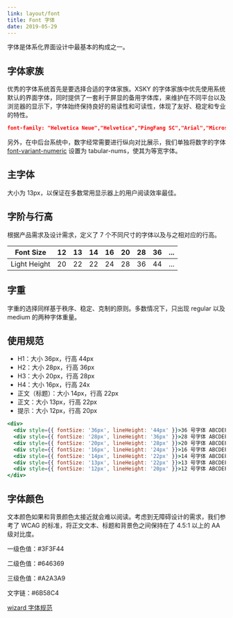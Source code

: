 ```yaml
---
link: layout/font
title: Font 字体
date: 2019-05-29
---
```


字体是体系化界面设计中最基本的构成之一。

## 字体家族

优秀的字体系统首先是要选择合适的字体家族。XSKY 的字体家族中优先使用系统默认的界面字体，同时提供了一套利于屏显的备用字体库，来维护在不同平台以及浏览器的显示下，字体始终保持良好的易读性和可读性，体现了友好、稳定和专业的特性。

```json isShow
font-family: "Helvetica Neue","Helvetica","PingFang SC","Arial","Microsoft YaHei";
```

另外，在中后台系统中，数字经常需要进行纵向对比展示，我们单独将数字的字体 [font-variant-numeric](https://www.fonts.com/content/learning/fontology/level-3/numbers/proportional-vs-tabular-figures) 设置为 tabular-nums，使其为等宽字体。

## 主字体

大小为 13px，以保证在多数常用显示器上的用户阅读效率最佳。

## 字阶与行高

根据产品需求及设计需求，定义了 7 个不同尺寸的字体以及与之相对应的行高。

| Font Size    | 12  | 13  | 14  | 16  | 20  | 28  | 36  | ... |
| ------------ | --- | --- | --- | --- | --- | --- | --- | --- |
| Light Height | 20  | 22  | 22  | 24  | 28  | 36  | 44  | ... |

## 字重

字重的选择同样基于秩序、稳定、克制的原则。多数情况下，只出现 regular 以及 medium 的两种字体重量。

## 使用规范

- H1：大小 36px，行高 44px
- H2：大小 28px，行高 36px
- H3：大小 20px，行高 28px
- H4：大小 16px，行高 24x
- 正文（标题）：大小 14px，行高 22px
- 正文：大小 13px，行高 22px
- 提示：大小 12px，行高 20px

```jsx
<div>
  <div style={{ fontSize: '36px', lineHeight: '44px' }}>36 号字体 ABCDEFG</div>
  <div style={{ fontSize: '28px', lineHeight: '36px' }}>28 号字体 ABCDEFG</div>
  <div style={{ fontSize: '20px', lineHeight: '28px' }}>20 号字体 ABCDEFG</div>
  <div style={{ fontSize: '16px', lineHeight: '24px' }}>16 号字体 ABCDEFG</div>
  <div style={{ fontSize: '14px', lineHeight: '22px' }}>14 号字体 ABCDEFG</div>
  <div style={{ fontSize: '13px', lineHeight: '22px' }}>13 号字体 ABCDEFG</div>
  <div style={{ fontSize: '12px', lineHeight: '20px' }}>12 号字体 ABCDEFG</div>
</div>
```

## 字体颜色

文本颜色如果和背景颜色太接近就会难以阅读。考虑到无障碍设计的需求，我们参考了 WCAG 的标准，将正文文本、标题和背景色之间保持在了 4.5:1 以上的 AA 级对比度。

一级色值：#3F3F44

二级色值：#646369

三级色值：#A2A3A9

文字链：#6B58C4

[wizard 字体规范](http://wiki.xsky.com/pages/viewpage.action?pageId=26709621)
